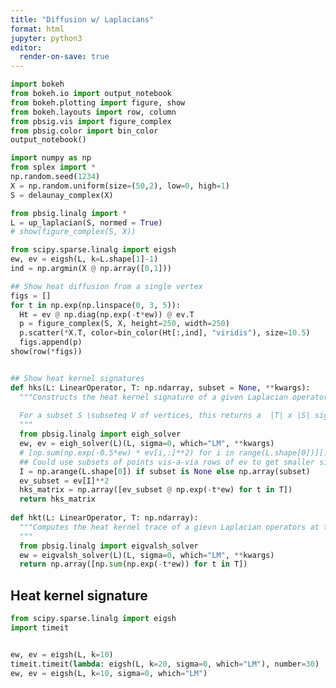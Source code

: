 ```yaml
---
title: "Diffusion w/ Laplacians"
format: html
jupyter: python3
editor: 
  render-on-save: true
---
```


```python
import bokeh
from bokeh.io import output_notebook
from bokeh.plotting import figure, show
from bokeh.layouts import row, column
from pbsig.vis import figure_complex
from pbsig.color import bin_color
output_notebook()
```


```python
import numpy as np
from splex import *
np.random.seed(1234)
X = np.random.uniform(size=(50,2), low=0, high=1)
S = delaunay_complex(X)

from pbsig.linalg import * 
L = up_laplacian(S, normed = True)
# show(figure_complex(S, X))

from scipy.sparse.linalg import eigsh
ew, ev = eigsh(L, k=L.shape[1]-1)
ind = np.argmin(X @ np.array([0,1]))

## Show heat diffusion from a single vertex 
figs = []
for t in np.exp(np.linspace(0, 3, 5)): 
  Ht = ev @ np.diag(np.exp(-t*ew)) @ ev.T
  p = figure_complex(S, X, height=250, width=250)
  p.scatter(*X.T, color=bin_color(Ht[:,ind], "viridis"), size=10.5)
  figs.append(p)
show(row(*figs))


## Show heat kernel signatures
def hks(L: LinearOperator, T: np.ndarray, subset = None, **kwargs):
  """Constructs the heat kernel signature of a given Laplacian operator at time points T. 
  
  For a subset S \subseteq V of vertices, this returns a  |T| x |S| signature. 
  """
  from pbsig.linalg import eigh_solver
  ew, ev = eigh_solver(L)(L, sigma=0, which="LM", **kwargs)
  # [np.sum(np.exp(-0.5*ew) * ev[i,:]**2) for i in range(L.shape[0])][:10]
  ## Could use subsets of points vis-a-via rows of ev to get smaller signature?
  I = np.arange(L.shape[0]) if subset is None else np.array(subset)
  ev_subset = ev[I]**2 
  hks_matrix = np.array([ev_subset @ np.exp(-t*ew) for t in T])
  return hks_matrix
    
def hkt(L: LinearOperator, T: np.ndarray):
  """Computes the heat kernel trace of a gievn Laplacian operators at time points T.
  """
  from pbsig.linalg import eigvalsh_solver
  ew = eigvalsh_solver(L)(L, sigma=0, which="LM", **kwargs)
  return np.array([np.sum(np.exp(-t*ew)) for t in T])

```

## Heat kernel signature

```python
from scipy.sparse.linalg import eigsh
import timeit


ew, ev = eigsh(L, k=10)
timeit.timeit(lambda: eigsh(L, k=20, sigma=0, which="LM"), number=30)
ew, ev = eigsh(L, k=10, sigma=0, which="LM")

```



